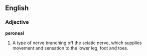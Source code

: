 ==English==

===Adjective===
'''peroneal'''
# A type of nerve branching off the sciatic nerve, which supplies movement and sensation to the lower leg, foot and toes.